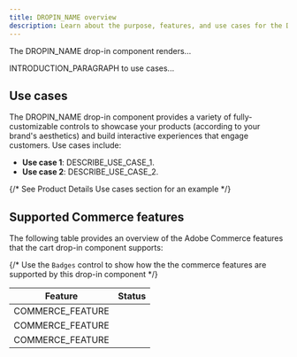 ```yaml
---
title: DROPIN_NAME overview
description: Learn about the purpose, features, and use cases for the DROPIN_NAME drop-in component.
---
```



The DROPIN_NAME drop-in component renders...

INTRODUCTION_PARAGRAPH to use cases...

## Use cases

The DROPIN_NAME drop-in component provides a variety of fully-customizable controls to showcase your products (according to your brand's aesthetics) and build interactive experiences that engage customers. Use cases include:

- **Use case 1**: DESCRIBE_USE_CASE_1.
- **Use case 2**: DESCRIBE_USE_CASE_2.

{/* See Product Details Use cases section for an example */}

## Supported Commerce features

The following table provides an overview of the Adobe Commerce features that the cart drop-in component supports:

{/* Use the `Badges` control to show how the the commerce features are supported by this drop-in component */}

| Feature          | Status                                       |
| ---------------- | -------------------------------------------- |
| COMMERCE_FEATURE | <Badge text="Supported" variant="success" /> |
| COMMERCE_FEATURE | <Badge text="Roadmap" variant="note" />      |
| COMMERCE_FEATURE | <Badge text="API only" variant="tip" />      |
